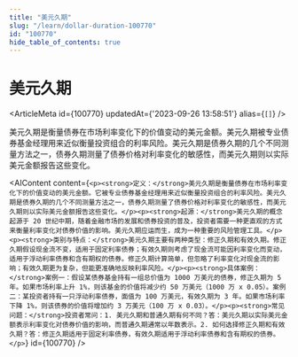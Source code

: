 ```yaml
---
title: "美元久期"
slug: "/learn/dollar-duration-100770"
id: "100770"
hide_table_of_contents: true
---
```



# 美元久期

<ArticleMeta id={100770} updatedAt={'2023-09-26 13:58:51'} alias={`[]`} />
<div className='border-solid border-b border-t-0 my-4 border-[var(--ifm-color-gray-300)]' />

美元久期是衡量债券在市场利率变化下的价值变动的美元金额。美元久期被专业债券基金经理用来近似衡量投资组合的利率风险。美元久期是债券久期的几个不同测量方法之一，债券久期测量了债券价格对利率变化的敏感性，而美元久期则以实际美元金额报告这些变化。

<AIContent content={`<p><strong>定义：</strong>美元久期是衡量债券在市场利率变化下的价值变动的美元金额。它被专业债券基金经理用来近似衡量投资组合的利率风险。美元久期是债券久期的几个不同测量方法之一，债券久期测量了债券价格对利率变化的敏感性，而美元久期则以实际美元金额报告这些变化。</p><p><strong>起源：</strong>美元久期的概念起源于 20 世纪中期，随着金融市场的发展和债券投资的普及，投资者需要一种更直观的方式来衡量利率变化对债券价值的影响。美元久期应运而生，成为一种重要的风险管理工具。</p><p><strong>类别与特点：</strong>美元久期主要有两种类型：修正久期和有效久期。修正久期假设现金流不变，适用于固定利率债券；有效久期则考虑了现金流可能因利率变化而变动，适用于浮动利率债券和含有期权的债券。修正久期计算简单，但忽略了利率变化对现金流的影响；有效久期更为复杂，但能更准确地反映利率风险。</p><p><strong>具体案例：</strong>案例一：假设某债券基金持有一组总价值为 1000 万美元的债券，修正久期为 5 年。如果市场利率上升 1%，则该基金的价值将减少约 50 万美元（1000 万 x 0.05）。案例二：某投资者持有一只浮动利率债券，面值为 100 万美元，有效久期为 3 年。如果市场利率下降 1%，则该债券的价值将增加约 3 万美元（100 万 x 0.03）。</p><p><strong>常见问题：</strong>投资者常问：1. 美元久期和普通久期有何不同？答：美元久期以实际美元金额表示利率变化对债券价值的影响，而普通久期通常以年数表示。2. 如何选择修正久期和有效久期？答：修正久期适用于固定利率债券，有效久期适用于浮动利率债券和含有期权的债券。</p>`} id={100770} />

